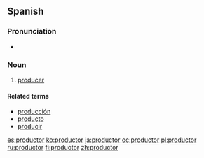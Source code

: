 ==Spanish==

===Pronunciation===
* {{IPA|/pɾoðukˈto̞ɾ/|lang=es}}

===Noun===
{{es-noun|m|es|f=productora}}

# [[producer]]

====Related terms====
* [[producción]]
* [[producto]]
* [[producir]]

[[es:productor]]
[[ko:productor]]
[[ja:productor]]
[[oc:productor]]
[[pl:productor]]
[[ru:productor]]
[[fi:productor]]
[[zh:productor]]